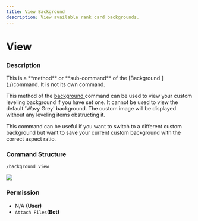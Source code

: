 ```yaml
---
title: View Background
description: View available rank card backgrounds.
---
```


# View
### Description

<Callout type="warning">
This is a **method** or **sub-command** of the [Background ](./)command. It is not its own command.
</Callout>

This method of the [background ](./)command can be used to view your custom leveling background if you have set one. It cannot be used to view the default 'Wavy Grey' background. The custom image will be displayed without any leveling items obstructing it.

This command can be useful if you want to switch to a different custom background but want to save your current custom background with the correct aspect ratio.&#x20;

### Command Structure

```
/background view
```

![](https://i.imgur.com/Vnc0vNG.png)

### **Permission**

* N/A **(User)**
* `Attach Files`**(Bot)**
